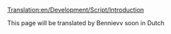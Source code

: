 [[Translation:en/Development/Script/Introduction]]
{{nl/Vertaling|Introduction|0}}


This page will be translated by Bennievv soon in Dutch
